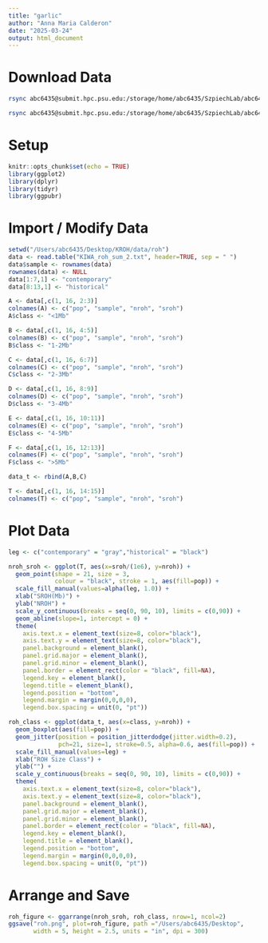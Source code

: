 ```yaml
---
title: "garlic"
author: "Anna Maria Calderon"
date: "2025-03-24"
output: html_document
---
```


# Download Data

```bash
rsync abc6435@submit.hpc.psu.edu:/storage/home/abc6435/SzpiechLab/abc6435/KROH/data/roh/garlic/KIWA_roh_sum.txt /Users/abc6435/Desktop/KROH/data/roh

rsync abc6435@submit.hpc.psu.edu:/storage/home/abc6435/SzpiechLab/abc6435/KROH/data/roh/garlic/KIWA_roh_sum_2.txt /Users/abc6435/Desktop/KROH/data/roh
```

# Setup

```r
knitr::opts_chunk$set(echo = TRUE)
library(ggplot2)
library(dplyr)
library(tidyr)
library(ggpubr)
```

# Import / Modify Data

```r
setwd("/Users/abc6435/Desktop/KROH/data/roh")
data <- read.table("KIWA_roh_sum_2.txt", header=TRUE, sep = " ")
data$sample <- rownames(data)
rownames(data) <- NULL
data[1:7,1] <- "contemporary"
data[8:13,1] <- "historical"

A <- data[,c(1, 16, 2:3)]
colnames(A) <- c("pop", "sample", "nroh", "sroh")
A$class <- "<1Mb"

B <- data[,c(1, 16, 4:5)]
colnames(B) <- c("pop", "sample", "nroh", "sroh")
B$class <- "1-2Mb"

C <- data[,c(1, 16, 6:7)]
colnames(C) <- c("pop", "sample", "nroh", "sroh")
C$class <- "2-3Mb"

D <- data[,c(1, 16, 8:9)]
colnames(D) <- c("pop", "sample", "nroh", "sroh")
D$class <- "3-4Mb"

E <- data[,c(1, 16, 10:11)]
colnames(E) <- c("pop", "sample", "nroh", "sroh")
E$class <- "4-5Mb"

F <- data[,c(1, 16, 12:13)]
colnames(F) <- c("pop", "sample", "nroh", "sroh")
F$class <- ">5Mb"

data_t <- rbind(A,B,C)

T <- data[,c(1, 16, 14:15)]
colnames(T) <- c("pop", "sample", "nroh", "sroh")
```

# Plot Data

```r
leg <- c("contemporary" = "gray","historical" = "black")

nroh_sroh <- ggplot(T, aes(x=sroh/(1e6), y=nroh)) + 
  geom_point(shape = 21, size = 3, 
             colour = "black", stroke = 1, aes(fill=pop)) +
  scale_fill_manual(values=alpha(leg, 1.0)) +
  xlab("SROH(Mb)") + 
  ylab("NROH") +
  scale_y_continuous(breaks = seq(0, 90, 10), limits = c(0,90)) +
  geom_abline(slope=1, intercept = 0) +
  theme(
    axis.text.x = element_text(size=8, color="black"),
    axis.text.y = element_text(size=8, color="black"),
    panel.background = element_blank(), 
    panel.grid.major = element_blank(), 
    panel.grid.minor = element_blank(),
    panel.border = element_rect(color = "black", fill=NA), 
    legend.key = element_blank(),
    legend.title = element_blank(),
    legend.position = "bottom",
    legend.margin = margin(0,0,0,0),
    legend.box.spacing = unit(0, "pt"))

roh_class <- ggplot(data_t, aes(x=class, y=nroh)) + 
  geom_boxplot(aes(fill=pop)) + 
  geom_jitter(position = position_jitterdodge(jitter.width=0.2),
              pch=21, size=1, stroke=0.5, alpha=0.6, aes(fill=pop)) +
  scale_fill_manual(values=leg) +
  xlab("ROH Size Class") + 
  ylab("") +
  scale_y_continuous(breaks = seq(0, 90, 10), limits = c(0,90)) +
  theme(
    axis.text.x = element_text(size=8, color="black"),
    axis.text.y = element_text(size=8, color="black"),
    panel.background = element_blank(), 
    panel.grid.major = element_blank(), 
    panel.grid.minor = element_blank(),
    panel.border = element_rect(color = "black", fill=NA), 
    legend.key = element_blank(),
    legend.title = element_blank(),
    legend.position = "bottom",
    legend.margin = margin(0,0,0,0),
    legend.box.spacing = unit(0, "pt"))
```

# Arrange and Save

```r
roh_figure <- ggarrange(nroh_sroh, roh_class, nrow=1, ncol=2)
ggsave("roh.png", plot=roh_figure, path ="/Users/abc6435/Desktop",
       width = 5, height = 2.5, units = "in", dpi = 300)
```
